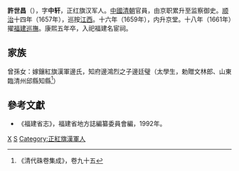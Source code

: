 '''許世昌'''（{{bd|？||1666年|catIdx=X許}}），字'''中轩'''，正红旗汉军人。[[中國|中國]][[清朝|清朝]]官員，由京职累升至监察御史。[[顺治|顺治]]十四年（1657年），巡按[[江西|江西]]。十六年（1659年），内升京堂。十八年（1661年）擢[[福建巡撫|福建巡撫]]。康熙五年卒，入祀福建名宦祠。

==家族==
曾孫女：嫁鑲紅旗漢軍邊氏，知府邊鴻烈之子邊廷璧（太學生，勅贈文林郎、山東臨清州邱縣知縣<ref>《清代硃卷集成》，卷九十五</ref>）

==參考文獻==
*《福建省志》，福建省地方誌編纂委員會編，1992年。
{{Reflist}}

{{start box}}
{{s-before|[[徐永禎|徐永禎]]}}
{{s-title|[[福建巡撫|福建巡撫]]|1661年上任}}
{{s-after|[[劉秉政|劉秉政]]}}
{{end box}}
{{清朝人物小作品}}

[[Category:清朝福建巡抚|X]]
[[Category:徐姓|S]]
[[Category:正紅旗漢軍人|Category:正紅旗漢軍人]]